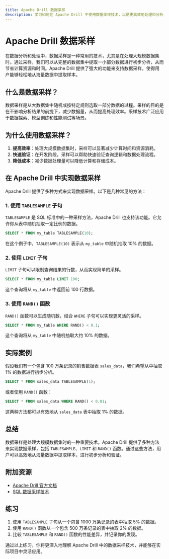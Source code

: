 ```yaml
---
title: Apache Drill 数据采样
description: 学习如何在 Apache Drill 中使用数据采样技术，以便更高效地处理和分析大规模数据集。
---
```


# Apache Drill 数据采样

在数据分析和处理中，数据采样是一种常用的技术，尤其是在处理大规模数据集时。通过采样，我们可以从完整的数据集中提取一小部分数据进行初步分析，从而节省计算资源和时间。Apache Drill 提供了强大的功能来支持数据采样，使得用户能够轻松地从海量数据中提取样本。

## 什么是数据采样？

数据采样是从大数据集中随机或按特定规则选取一部分数据的过程。采样的目的是在不影响分析结果的前提下，减少数据量，从而提高处理效率。采样技术广泛应用于数据探索、模型训练和性能测试等场景。

## 为什么使用数据采样？

1. **提高效率**：处理大规模数据集时，采样可以显著减少计算时间和资源消耗。
2. **快速验证**：在开发阶段，采样可以帮助快速验证查询逻辑和数据处理流程。
3. **降低成本**：减少数据处理量可以降低计算和存储成本。

## 在 Apache Drill 中实现数据采样

Apache Drill 提供了多种方式来实现数据采样。以下是几种常见的方法：

### 1. 使用 `TABLESAMPLE` 子句

`TABLESAMPLE` 是 SQL 标准中的一种采样方法，Apache Drill 也支持该功能。它允许你从表中随机抽取一定比例的数据。

```sql
SELECT * FROM my_table TABLESAMPLE(10);
```

在这个例子中，`TABLESAMPLE(10)` 表示从 `my_table` 中随机抽取 10% 的数据。

### 2. 使用 `LIMIT` 子句

`LIMIT` 子句可以限制查询结果的行数，从而实现简单的采样。

```sql
SELECT * FROM my_table LIMIT 100;
```

这个查询将从 `my_table` 中返回前 100 行数据。

### 3. 使用 `RAND()` 函数

`RAND()` 函数可以生成随机数，结合 `WHERE` 子句可以实现更灵活的采样。

```sql
SELECT * FROM my_table WHERE RAND() < 0.1;
```

这个查询将从 `my_table` 中随机抽取大约 10% 的数据。

## 实际案例

假设我们有一个包含 100 万条记录的销售数据表 `sales_data`，我们希望从中抽取 1% 的数据进行初步分析。

```sql
SELECT * FROM sales_data TABLESAMPLE(1);
```

或者使用 `RAND()` 函数：

```sql
SELECT * FROM sales_data WHERE RAND() < 0.01;
```

这两种方法都可以有效地从 `sales_data` 表中抽取 1% 的数据。

## 总结

数据采样是处理大规模数据集时的一种重要技术。Apache Drill 提供了多种方法来实现数据采样，包括 `TABLESAMPLE`、`LIMIT` 和 `RAND()` 函数。通过这些方法，用户可以高效地从海量数据中提取样本，进行初步分析和验证。

## 附加资源

- [Apache Drill 官方文档](https://drill.apache.org/docs/)
- [SQL 数据采样技术](https://en.wikipedia.org/wiki/Sampling_(statistics))

## 练习

1. 使用 `TABLESAMPLE` 子句从一个包含 1000 万条记录的表中抽取 5% 的数据。
2. 使用 `RAND()` 函数从一个包含 500 万条记录的表中抽取 2% 的数据。
3. 比较 `TABLESAMPLE` 和 `RAND()` 函数的性能差异，并记录你的发现。

通过以上练习，你将更深入地理解 Apache Drill 中的数据采样技术，并能够在实际项目中灵活应用。